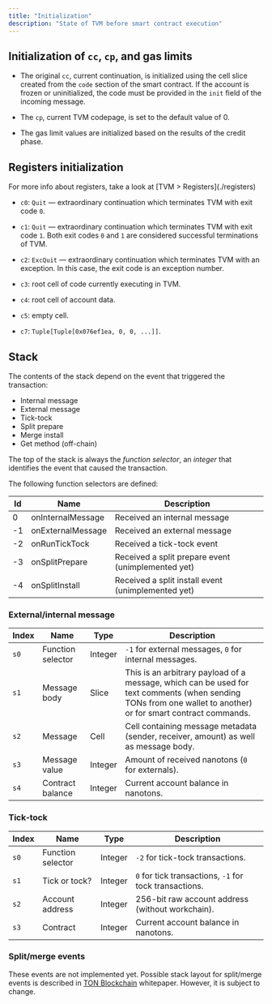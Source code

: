 ```yaml
---
title: "Initialization"
description: "State of TVM before smart contract execution"
---
```



## Initialization of `cc`, `cp`, and gas limits

- The original `cc`, current continuation, is initialized using the cell slice created from the `code` section of the smart contract. If the account is frozen or uninitialized, the code must be provided in the `init` field of the incoming message.

- The `cp`, current TVM codepage, is set to the default value of 0.

- The gas limit values are initialized based on the results of the credit phase.

## Registers initialization

<Aside type="tip">For more info about registers, take a look at [TVM > Registers](./registers)</Aside>

- `c0`: `Quit` — extraordinary continuation which terminates TVM with exit code `0`.

- `c1`: `Quit` — extraordinary continuation which terminates TVM with exit code `1`. Both exit codes `0` and `1` are considered successful terminations of TVM.

- `c2`: `ExcQuit` — extraordinary continuation which terminates TVM with an exception. In this case, the exit code is an exception number.

- `c3`: root cell of code currently executing in TVM.

- `c4`: root cell of account data.

- `c5`: empty cell.

- `c7`: `Tuple[Tuple[0x076ef1ea, 0, 0, ...]]`.

## Stack

The contents of the stack depend on the event that triggered the transaction:

- Internal message
- External message
- Tick-tock
- Split prepare
- Merge install
- Get method (off-chain)

The top of the stack is always the _function selector_, an _integer_ that identifies the event that caused the transaction.

The following function selectors are defined:

| Id | Name              | Description                                        |
| -- | ----------------- | -------------------------------------------------- |
| 0  | onInternalMessage | Received an internal message                       |
| -1 | onExternalMessage | Received an external message                       |
| -2 | onRunTickTock     | Received a tick-tock event                         |
| -3 | onSplitPrepare    | Received a split prepare event (unimplemented yet) |
| -4 | onSplitInstall    | Received a split install event (unimplemented yet) |

### External/internal message

| Index | Name              | Type    | Description                                                                                                                                                   |
| ----- | ----------------- | ------- | ------------------------------------------------------------------------------------------------------------------------------------------------------------- |
| `s0`  | Function selector | Integer | `-1` for external messages, `0` for internal messages.                                                                                                        |
| `s1`  | Message body      | Slice   | This is an arbitrary payload of a message, which can be used for text comments (when sending TONs from one wallet to another) or for smart contract commands. |
| `s2`  | Message           | Cell    | Cell containing message metadata (sender, receiver, amount) as well as message body.                                                                          |
| `s3`  | Message value     | Integer | Amount of received nanotons (`0` for externals).                                                                                                              |
| `s4`  | Contract balance  | Integer | Current account balance in nanotons.                                                                                                                          |

### Tick‑tock

| Index | Name              | Type    | Description                                            |
| ----- | ----------------- | ------- | ------------------------------------------------------ |
| `s0`  | Function selector | Integer | `-2` for tick-tock transactions.                       |
| `s1`  | Tick or tock?     | Integer | `0` for tick transactions, `-1` for tock transactions. |
| `s2`  | Account address   | Integer | 256-bit raw account address (without workchain).       |
| `s3`  | Contract          | Integer | Current account balance in nanotons.                   |

### Split/merge events

These events are not implemented yet. Possible stack layout for split/merge events is described in [TON Blockchain](/foundations/whitepapers/tblkch#4-4-8-processing-split-prepare-transactions) whitepaper. However, it is subject to change.
